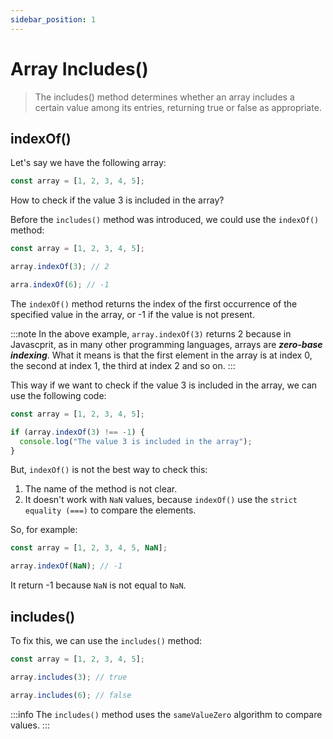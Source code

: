 ```yaml
---
sidebar_position: 1
---
```


# Array Includes()

> The includes() method determines whether an array includes a certain value among its entries, returning true or false as appropriate.

## indexOf()

Let's say we have the following array:

```js
const array = [1, 2, 3, 4, 5];
```

How to check if the value 3 is included in the array?

Before the `includes()` method was introduced, we could use the `indexOf()` method:

```js
const array = [1, 2, 3, 4, 5];

array.indexOf(3); // 2

arra.indexOf(6); // -1
```

The `indexOf()` method returns the index of the first occurrence of the specified value in the array, or -1 if the value is not present.

:::note
In the above example, `array.indexOf(3)` returns 2 because in Javascprit, as in many other programming languages, arrays are _**zero-base indexing**_.
What it means is that the first element in the array is at index 0, the second at index 1, the third at index 2 and so on.
:::

This way if we want to check if the value 3 is included in the array, we can use the following code:

```js
const array = [1, 2, 3, 4, 5];

if (array.indexOf(3) !== -1) {
  console.log("The value 3 is included in the array");
}
```

But, `indexOf()` is not the best way to check this:

1. The name of the method is not clear.
2. It doesn't work with `NaN` values, because `indexOf()` use the `strict equality (===)` to compare the elements.

So, for example:

```js
const array = [1, 2, 3, 4, 5, NaN];

array.indexOf(NaN); // -1
```

It return -1 because `NaN` is not equal to `NaN`.

## includes()

To fix this, we can use the `includes()` method:

```js
const array = [1, 2, 3, 4, 5];

array.includes(3); // true

array.includes(6); // false
```

:::info
The `includes()` method uses the `sameValueZero` algorithm to compare values.
:::
